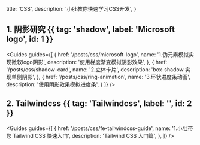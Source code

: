   title: 'CSS',
  description:
    '小肚教你快速学习CSS开发',
}


## 1. 阴影研究 {{ tag: 'shadow', label: 'Microsoft logo', id: 1 }}

<Guides guides={[
  {
    href: '/posts/css/microsoft-logo',
    name: '1.伪元素模拟实现微软logo阴影',
    description: '使用梯度渐变模拟阴影效果',
  },
  {
    href: '/posts/css/shadow-card',
    name: '2.立体卡片',
    description: 'box-shadow 实现单侧阴影',
  },
  {
    href: '/posts/css/ring-animation',
    name: '3.环状进度条动画',
    description: '使用阴影效果模拟进度条',
  }
]} />

## 2. Tailwindcss {{ tag: 'Tailwindcss', label: '', id: 2 }}

<Guides guides={[
  {
    href: '/posts/css/fe-tailwindcss-guide',
    name: '1.小肚带您 Tailwind CSS 快速入门',
    description: 'Tailwind CSS 入门篇',
  },
]} />